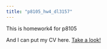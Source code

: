 ```yaml
---
title: "p8105_hw4_dl3157"
---
```


This is homework4 for p8105

And I can put my CV here. [Take a look!](./data/Li,Ditian-CV-PHD-2019FALL.pdf)

